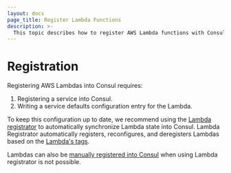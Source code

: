 ```yaml
---
layout: docs
page_title: Register Lambda Functions
description: >-
  This topic describes how to register AWS Lambda functions with Consul service mesh.
---
```


# Registration

Registering AWS Lambdas into Consul requires:
1. Registering a service into Consul.
2. Writing a service defaults configuration entry for the Lambda.

To keep this configuration up to date, we recommend using the [Lambda registrator](/docs/lambda/registration/lambda-registrator)
to automatically synchronize Lambda state into Consul. Lambda Registrator
automatically registers, reconfigures, and deregisters Lambdas based on the
[Lambda's tags](https://docs.aws.amazon.com/lambda/latest/dg/configuration-tags.html).

Lambdas can also be [manually registered into
Consul](/docs/lambda/registration/manual) when using Lambda registrator is not
possible.
